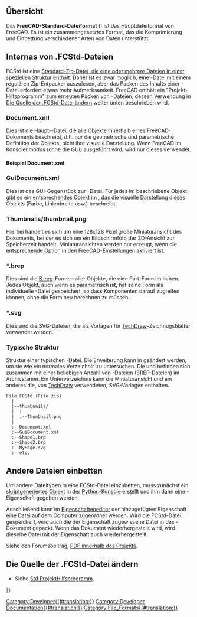 <languages/>
{{TOCright}}

<span id="Overview"></span>
==Übersicht==

Das '''FreeCAD-Standard-Dateiformat''' ({{FileName|.FCStd}}) ist das Hauptdateiformat von FreeCAD. Es ist ein zusammengesetztes Format, das die Komprimierung und Einbettung verschiedener Arten von Daten unterstützt.

<span id="Internals_of_.FCStd_files"></span>
== Internas von .FCStd-Dateien ==

FCStd ist eine [[#Typische_Struktur|Standard-Zip-Datei, die eine oder mehrere Dateien in einer speziellen Struktur enthält]]. Daher ist es zwar möglich, eine {{FileName|.FCStd}}-Datei mit einem regulären Zip-Entpacker auszulesen, aber das Packen des Inhalts einer {{FileName|.FCStd}}-Datei erfordert etwas mehr Aufmerksamkeit. FreeCAD enthält ein "Projekt-Hilfsprogramm" zum erneuten Packen von {{FileName|.FCStd}}-Dateien, dessen Verwendung in [[#Die Quelle der .FCStd-Datei ändern|Die Quelle der .FCStd-Datei ändern]] weiter unten beschrieben wird.

===Document.xml===

Dies ist die Haupt-{{FileName|.xml}}-Datei, die alle Objekte innerhalb eines FreeCAD-Dokuments beschreibt, d.h. nur die geometrische und parametrische Definition der Objekte, nicht ihre visuelle Darstellung. Wenn FreeCAD im Konsolenmodus (ohne die GUI) ausgeführt wird, wird nur dieses {{FileName|Dokument.xml}} verwendet.

<span id="Example_Document.xml"></span>
==== Beispiel Document.xml====

{{Code|lang=xml|code=
 <?xml version='1.0' encoding='utf-8'?>
 <!--
 FreeCAD Document, see http://free-cad.sourceforge.net for more informations...
 -->
 <Document SchemaVersion="4">
    <Properties Count="9">
       <Property name="Comment" type="App::PropertyString">
          <String value=""/>
       </Property>
       <Property name="Company" type="App::PropertyString">
          <String value=""/>
       </Property>
       <Property name="CreatedBy" type="App::PropertyString">
          <String value=""/>
       </Property>
       <Property name="CreationDate" type="App::PropertyString">
          <String value="Fri Jan 29 15:14:38 2010 "/>
       </Property>
       <Property name="FileName" type="App::PropertyString">
          <String value="/tmp/test.FCStd"/>
       </Property>
       <Property name="Id" type="App::PropertyString">
          <String value="201b746f-a1ed-4297-bf3d-65d5ec11abe0"/>
       </Property>
       <Property name="Label" type="App::PropertyString">
          <String value="names"/>
       </Property>
       <Property name="LastModifiedBy" type="App::PropertyString">
          <String value=""/>
       </Property>
       <Property name="LastModifiedDate" type="App::PropertyString">
          <String value="Fri Jan 29 15:15:21 2010 "/>
       </Property>
    </Properties>
    <Objects Count="2">
       <Object type="Mesh::Cube" name="Cube" />
       <Object type="Part::Box" name="Box" />
    </Objects>
    <ObjectData Count="2">
       <Object name="Cube">
          <Properties Count="7">
             <Property name="Height" type="App::PropertyFloatConstraint">
                <Float value="10"/>
             </Property>
             <Property name="Label" type="App::PropertyString">
                <String value="Cube"/>
             </Property>
             <Property name="Length" type="App::PropertyFloatConstraint">
                <Float value="10"/>
             </Property>
             <Property name="Mesh" type="Mesh::PropertyMeshKernel">
                <Mesh file="MeshKernel.bms"/>
             </Property>
             <Property name="Placement" type="App::PropertyPlacement">
                <PropertyPlacement Px="0" Py="0" Pz="0" Q0="0" Q1="0" Q2="0" Q3="1"/>
             </Property>
             <Property name="Pos" type="App::PropertyPlacementLink">
                <Link value=""/>
             </Property>
             <Property name="Width" type="App::PropertyFloatConstraint">
                <Float value="10"/>
             </Property>
          </Properties>
       </Object>
       <Object name="Box">
          <Properties Count="7">
             <Property name="Height" type="App::PropertyLength">
                <Float value="10"/>
             </Property>
             <Property name="Label" type="App::PropertyString">
                <String value="Box2"/>
             </Property>
             <Property name="Length" type="App::PropertyLength">
                <Float value="10"/>
             </Property>
             <Property name="Placement" type="App::PropertyPlacement">
                <PropertyPlacement Px="0" Py="0" Pz="0" Q0="0" Q1="0" Q2="0" Q3="1"/>
             </Property>
             <Property name="Pos" type="App::PropertyPlacementLink">
                <Link value=""/>
             </Property>
             <Property name="Shape" type="Part::PropertyPartShape">
                <Part file="PartShape.brp2"/>
             </Property>
             <Property name="Width" type="App::PropertyLength">
                <Float value="10"/>
             </Property>
          </Properties>
       </Object>
    </ObjectData>
 </Document>
}}

===GuiDocument.xml===

Dies ist das GUI-Gegenstück zur {{FileName|Document.xml}}-Datei. Für jedes im {{FileName|Document.xml}} beschriebene Objekt gibt es ein entsprechendes Objekt im {{FileName|GuiDocument.xml}}, das die visuelle Darstellung dieses Objekts (Farbe, Linienbreite usw.) beschreibt.

===Thumbnails/thumbnail.png===

Hierbei handelt es sich um eine 128x128 Pixel große Miniaturansicht des Dokuments, bei der es sich um ein Bildschirmfoto der 3D-Ansicht zur Speicherzeit handelt. Miniaturansichten werden nur erzeugt, wenn die entsprechende Option in den FreeCAD-Einstellungen aktiviert ist.

===*.brep===

Dies sind die [[wikipedia:Boundary representation|B-rep]]-Formen aller Objekte, die eine Part-Form im {{FileName|Document.xml}} haben. Jedes Objekt, auch wenn es parametrisch ist, hat seine Form als individuelle {{FileName|.brep}}-Datei gespeichert, so dass Komponenten darauf zugreifen können, ohne die Form neu berechnen zu müssen.

===*.svg===

Dies sind die SVG-Dateien, die als Vorlagen für [[TechDraw_Workbench/de|TechDraw]]-Zeichnugsblätter verwendet werden.

<span id="Typical_structure"></span>
===Typische Struktur===

Struktur einer typischen {{FileName|.FCStd}}-Datei. Die Erweiterung kann in {{FileName|.zip}} geändert werden, um sie wie ein normales Verzeichnis zu untersuchen. Die {{FileName|Dokument.xml}} und {{FileName|GuiDocument.xml}} befinden sich zusammen mit einer beliebigen Anzahl von {{FileName|.brp}}-Dateien  (BREP-Dateien) im Archivstamm. Ein Unterverzeichnis kann die Miniaturansicht und ein anderes die, von [[TechDraw_Workbench/de|TechDraw]] verwendeten, SVG-Vorlagen enthalten.

<!--DO NOT remove the <pre> </pre> tags. These are used to display the text exactly like this.-->
<pre>
File.FCStd (File.zip)
  |
  |--thumbnails/
  |  |
  |  :--Thumbnail.png
  |
  :--Document.xml
  :--GuiDocument.xml
  :--Shape1.brp
  :--Shape2.brp
  :--MyPage.svg
  :--etc.
</pre>

<span id="Embedding_other_files"></span>
==Andere Dateien einbetten==

Um andere Dateitypen in eine FCStd-Datei einzubetten, muss zunächst ein [[Scripted_objects/de|skriptgeneriertes Objekt]] in der [[Python_console/de|Python-Konsole]] erstellt und ihm dann eine {{incode|App::PropertyFileIncluded}}-Eigenschaft gegeben werden.

Anschließend kann im [[Property_editor/de|Eigenschafteneditor]] der hinzugefügten Eigenschaft eine Datei auf dem Computer zugeordnet werden. Wird die FCStd-Datei gespeichert, wird auch die der Eigenschaft {{PropertyData|PropertyFileIncluded}} zugewiesene Datei in das {{incode|.FCStd}}-Dokument gepackt. Wenn das Dokument wiederhergestellt wird, wird dieselbe Datei mit der Eigenschaft {{PropertyData|PropertyFileIncluded}} auch wiederhergestellt.

{{Code|code=
custom_obj = App.ActiveDocument.addObject("App::FeaturePython", "CustomObject")
custom_obj.addProperty("App::PropertyFileIncluded", "AttachedFile")
}}

Siehe den Forumsbeitrag, [https://forum.freecadweb.org/viewtopic.php?t=38201 PDF innerhalb des Projekts].

<span id="Change_the_source_of_the_file_.FCStd"></span>
==Die Quelle der .FCStd-Datei ändern==

* Siehe [[Std_ProjectUtil/de|Std ProjektHilfsprogramm]].


{{Userdocnavi{{#translation:}}}}
[[Category:Developer{{#translation:}}]]
[[Category:Developer Documentation{{#translation:}}]]
[[Category:File_Formats{{#translation:}}]]
{{clear}}